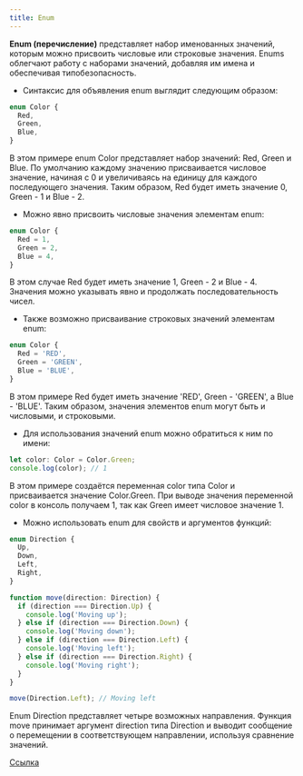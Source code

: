 ```yaml
---
title: Enum
---
```


**Enum (перечисление)** представляет набор именованных значений, которым можно присвоить числовые или строковые значения. Enums облегчают работу с наборами значений, добавляя им имена и обеспечивая типобезопасность.

- Синтаксис для объявления enum  выглядит следующим образом:

```typescript
enum Color {
  Red,
  Green,
  Blue,
}
```

В этом примере enum Color представляет набор значений: Red, Green и Blue. По умолчанию каждому значению присваивается числовое значение, начиная с 0 и увеличиваясь на единицу для каждого последующего значения. Таким образом, Red будет иметь значение 0, Green - 1 и Blue - 2.

- Можно явно присвоить числовые значения элементам enum:

```typescript
enum Color {
  Red = 1,
  Green = 2,
  Blue = 4,
}
```
В этом случае Red будет иметь значение 1, Green - 2 и Blue - 4. Значения можно указывать явно и продолжать последовательность чисел.

- Также возможно присваивание строковых значений элементам enum:

```typescript
enum Color {
  Red = 'RED',
  Green = 'GREEN',
  Blue = 'BLUE',
}
```

В этом примере Red будет иметь значение 'RED', Green - 'GREEN', а Blue - 'BLUE'. Таким образом, значения элементов enum могут быть и числовыми, и строковыми.

- Для использования значений enum можно обратиться к ним по имени:

```typescript
let color: Color = Color.Green;
console.log(color); // 1
```

В этом примере создаётся переменная color типа Color и присваивается значение Color.Green. При выводе значения переменной color в консоль получаем 1, так как Green имеет числовое значение 1.

- Можно использовать enum для свойств и аргументов функций:

```typescript
enum Direction {
  Up,
  Down,
  Left,
  Right,
}

function move(direction: Direction) {
  if (direction === Direction.Up) {
    console.log('Moving up');
  } else if (direction === Direction.Down) {
    console.log('Moving down');
  } else if (direction === Direction.Left) {
    console.log('Moving left');
  } else if (direction === Direction.Right) {
    console.log('Moving right');
  }
}

move(Direction.Left); // Moving left
```

Enum Direction представляет четыре возможных направления. Функция move принимает аргумент direction типа Direction и выводит сообщение о перемещении в соответствующем направлении, используя сравнение значений.

[Ссылка](https://metanit.com/web/typescript/2.11.php)